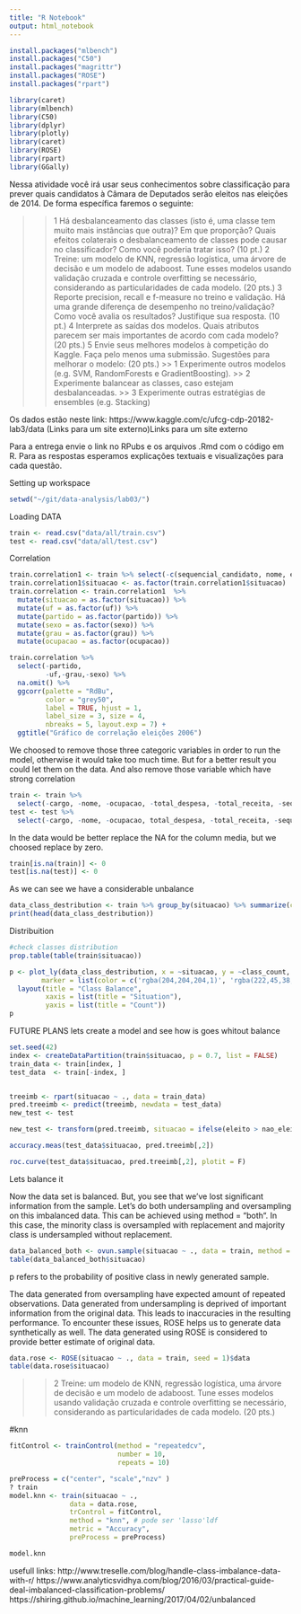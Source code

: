 ```yaml
---
title: "R Notebook"
output: html_notebook
---
```


```r
install.packages("mlbench")
install.packages("C50")
install.packages("magrittr")
install.packages("ROSE")
install.packages("rpart")
```

```r
library(caret)
library(mlbench)
library(C50)
library(dplyr)
library(plotly)
library(caret)
library(ROSE)
library(rpart)
library(GGally)
```


Nessa atividade você irá usar seus conhecimentos sobre classificação para prever quais candidatos à Câmara de Deputados serão eleitos nas eleições de 2014. De forma específica faremos o seguinte:

>> 1 Há desbalanceamento das classes (isto é, uma classe tem muito mais instâncias que outra)? Em que proporção? Quais efeitos colaterais o desbalanceamento de classes pode causar no classificador? Como você poderia tratar isso? (10 pt.)
>> 2 Treine: um modelo de KNN, regressão logística, uma árvore de decisão e um modelo de adaboost. Tune esses modelos usando validação cruzada e controle overfitting se necessário, considerando as particularidades de cada modelo.  (20 pts.)
>> 3 Reporte precision, recall e f-measure no treino e validação. Há uma grande diferença de desempenho no treino/validação? Como você avalia os resultados? Justifique sua resposta. (10 pt.)
>> 4 Interprete as saídas dos modelos. Quais atributos parecem ser mais importantes de acordo com cada modelo? (20 pts.)
>> 5 Envie seus melhores modelos à competição do Kaggle. Faça pelo menos uma submissão. Sugestões para melhorar o modelo: (20 pts.)
>>>> 1 Experimente outros modelos (e.g. SVM, RandomForests e GradientBoosting).
>>>> 2 Experimente balancear as classes,  caso estejam desbalanceadas.
>>>> 3 Experimente outras estratégias de ensembles (e.g. Stacking)

Os dados estão neste link: https://www.kaggle.com/c/ufcg-cdp-20182-lab3/data (Links para um site externo)Links para um site externo

Para a entrega envie o link no RPubs e os arquivos .Rmd com o código em R. Para as respostas esperamos explicações textuais e visualizações para cada questão.

Setting up workspace
```r
setwd("~/git/data-analysis/lab03/")
```


Loading DATA

```r
train <- read.csv("data/all/train.csv")
test <- read.csv("data/all/test.csv")
```

Correlation

```r
train.correlation1 <- train %>% select(-c(sequencial_candidato, nome, estado_civil, ano, cargo))
train.correlation1$situacao <- as.factor(train.correlation1$situacao)
train.correlation <- train.correlation1  %>%
  mutate(situacao = as.factor(situacao)) %>%
  mutate(uf = as.factor(uf)) %>%
  mutate(partido = as.factor(partido)) %>%
  mutate(sexo = as.factor(sexo)) %>%
  mutate(grau = as.factor(grau)) %>%
  mutate(ocupacao = as.factor(ocupacao))

train.correlation %>% 
  select(-partido,
         -uf,-grau,-sexo) %>%
  na.omit() %>%
  ggcorr(palette = "RdBu",
         color = "grey50",
         label = TRUE, hjust = 1,
         label_size = 3, size = 4,
         nbreaks = 5, layout.exp = 7) +
  ggtitle("Gráfico de correlação eleições 2006")
```


We choosed to remove those three categoric variables in order to run the model, otherwise it would take too much time. But for a better result you could let them on the data. And also remove those variable which have strong correlation

```r
train <- train %>%
  select(-cargo, -nome, -ocupacao, -total_despesa, -total_receita, -sequencial_candidato )
test <- test %>%
  select(-cargo, -nome, -ocupacao, total_despesa, -total_receita, -sequencial_candidato)
```

In the data would be better replace the NA for the column media, but we choosed replace by zero.


```r
train[is.na(train)] <- 0
test[is.na(test)] <- 0
```


As we can see we have a considerable unbalance 


```r
data_class_destribution <- train %>% group_by(situacao) %>% summarize(class_count = n())
print(head(data_class_destribution))
```

Distribuition

```r
#check classes distribution
prop.table(table(train$situacao))
```


```r
p <- plot_ly(data_class_destribution, x = ~situacao, y = ~class_count, type = 'bar',
        marker = list(color = c('rgba(204,204,204,1)', 'rgba(222,45,38,0.8)'))) %>%
  layout(title = "Class Balance",
         xaxis = list(title = "Situation"),
         yaxis = list(title = "Count"))
p

```
FUTURE PLANS
lets create a model and see how is goes whitout balance

```r
set.seed(42)
index <- createDataPartition(train$situacao, p = 0.7, list = FALSE)
train_data <- train[index, ]
test_data  <- train[-index, ]


treeimb <- rpart(situacao ~ ., data = train_data)
pred.treeimb <- predict(treeimb, newdata = test_data)
new_test <- test

new_test <- transform(pred.treeimb, situacao = ifelse(eleito > nao_eleito, "eleito", "nao_eleito"))

accuracy.meas(test_data$situacao, pred.treeimb[,2])
```







```r
roc.curve(test_data$situacao, pred.treeimb[,2], plotit = F)
```

Lets balance it

Now the data set is balanced. But, you see that we’ve lost significant information from the sample. Let’s do both undersampling and oversampling on this imbalanced data. This can be achieved using method = “both“. In this case, the minority class is oversampled with replacement and majority class is undersampled without replacement.
```r
data_balanced_both <- ovun.sample(situacao ~ ., data = train, method = "both", p=0.5,                             N=1000, seed = 1)$data
table(data_balanced_both$situacao)
```

p refers to the probability of positive class in newly generated sample.

The data generated from oversampling have expected amount of repeated observations. Data generated from undersampling is deprived of important information from the original data. This leads to inaccuracies in the resulting performance. To encounter these issues, ROSE helps us to generate data synthetically as well. The data generated using ROSE is considered to provide better estimate of original data.

```r
data.rose <- ROSE(situacao ~ ., data = train, seed = 1)$data
table(data.rose$situacao)
```


>> 2 Treine: um modelo de KNN, regressão logística, uma árvore de decisão e um modelo de adaboost. Tune esses modelos usando validação cruzada e controle overfitting se necessário, considerando as particularidades de cada modelo.  (20 pts.)

#knn

```r
fitControl <- trainControl(method = "repeatedcv", 
                           number = 10,
                           repeats = 10)

preProcess = c("center", "scale","nzv" )
? train
model.knn <- train(situacao ~ ., 
               data = data.rose,
               trControl = fitControl,
               method = "knn", # pode ser 'lasso'ldf
               metric = "Accuracy",
               preProcess = preProcess)

model.knn
```


usefull links:
http://www.treselle.com/blog/handle-class-imbalance-data-with-r/
https://www.analyticsvidhya.com/blog/2016/03/practical-guide-deal-imbalanced-classification-problems/
https://shiring.github.io/machine_learning/2017/04/02/unbalanced 



